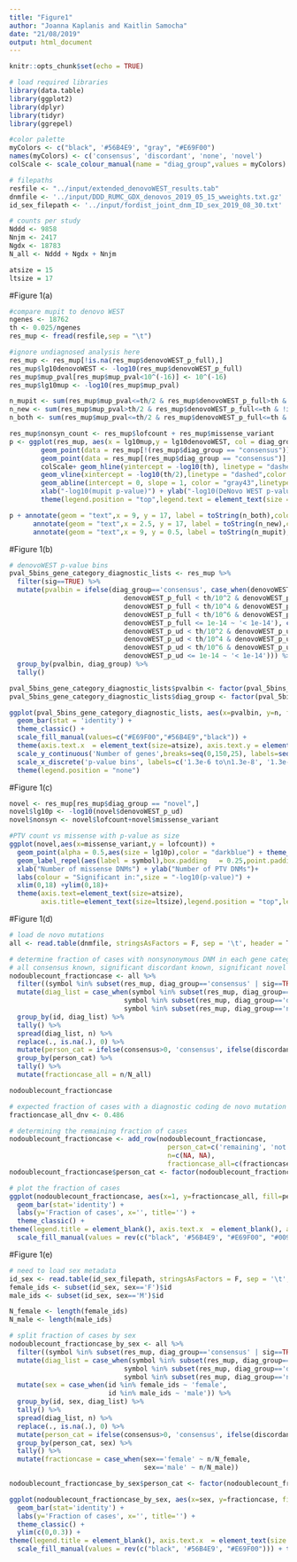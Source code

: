 ```yaml
---
title: "Figure1"
author: "Joanna Kaplanis and Kaitlin Samocha"
date: "21/08/2019"
output: html_document
---
```


```r
knitr::opts_chunk$set(echo = TRUE)
```

```r
# load required libraries
library(data.table)
library(ggplot2)
library(dplyr)
library(tidyr)
library(ggrepel)

#color palette 
myColors <- c("black", '#56B4E9', "gray", "#E69F00")
names(myColors) <- c('consensus', 'discordant', 'none', 'novel')
colScale <- scale_colour_manual(name = "diag_group",values = myColors)

# filepaths
resfile <- "../input/extended_denovoWEST_results.tab"
dnmfile <- '../input/DDD_RUMC_GDX_denovos_2019_05_15_wweights.txt.gz'
id_sex_filepath <- '../input/fordist_joint_dnm_ID_sex_2019_08_30.txt'

# counts per study
Nddd <- 9858
Nnjm <- 2417
Ngdx <- 18783
N_all <- Nddd + Ngdx + Nnjm

atsize = 15
ltsize = 17
```

#Figure 1(a)  

```r
#compare mupit to denovo WEST
ngenes <- 18762
th <- 0.025/ngenes
res_mup <- fread(resfile,sep = "\t")

#ignore undiagnosed analysis here
res_mup <- res_mup[!is.na(res_mup$denovoWEST_p_full),]
res_mup$lg10denovoWEST <- -log10(res_mup$denovoWEST_p_full)
res_mup$mup_pval[res_mup$mup_pval<10^(-16)] <- 10^(-16)
res_mup$lg10mup <- -log10(res_mup$mup_pval)

n_mupit <- sum(res_mup$mup_pval<=th/2 & res_mup$denovoWEST_p_full>th & !is.na(res_mup$mup_pval) & !is.na(res_mup$denovoWEST_p_full))
n_new <- sum(res_mup$mup_pval>th/2 & res_mup$denovoWEST_p_full<=th & !is.na(res_mup$mup_pval) & !is.na(res_mup$denovoWEST_p_full))
n_both <- sum(res_mup$mup_pval<=th/2 & res_mup$denovoWEST_p_full<=th & !is.na(res_mup$mup_pval) & !is.na(res_mup$denovoWEST_p_full))

res_mup$nonsyn_count <- res_mup$lofcount + res_mup$missense_variant
p <- ggplot(res_mup, aes(x = lg10mup,y = lg10denovoWEST, col = diag_group)) + 
        geom_point(data = res_mup[!(res_mup$diag_group == "consensus")],aes(x = lg10mup, y = lg10denovoWEST, size = nonsyn_count), alpha = 0.9) + 
        geom_point(data = res_mup[(res_mup$diag_group == "consensus")],aes(x = lg10mup, y = lg10denovoWEST, size = nonsyn_count), alpha = 0.55) +
        colScale+ geom_hline(yintercept = -log10(th), linetype = "dashed",color = "gray43") + 
        geom_vline(xintercept = -log10(th/2),linetype = "dashed",color = "gray43") +
        geom_abline(intercept = 0, slope = 1, color = "gray43",linetype = "dotted")  + 
        xlab("-log10(mupit p-value)") + ylab("-log10(DeNovo WEST p-value)")+theme_classic() + 
        theme(legend.position = "top",legend.text = element_text(size = 14),legend.title = element_blank(),axis.text=element_text(size=atsize),axis.title=element_text(size=ltsize)) 

p + annotate(geom = "text",x = 9, y = 17, label = toString(n_both),color = "gray43",size = 8) +
      annotate(geom = "text",x = 2.5, y = 17, label = toString(n_new),color = "gray43",size = 8) +
      annotate(geom = "text",x = 9, y = 0.5, label = toString(n_mupit),color = "gray43",size = 8)
```

#Figure 1(b)  

```r
# denovoWEST p-value bins
pval_5bins_gene_category_diagnostic_lists <- res_mup %>%
  filter(sig==TRUE) %>%
  mutate(pvalbin = ifelse(diag_group=='consensus', case_when(denovoWEST_p_full < th & denovoWEST_p_full > th/10^2 ~ '1.3e-6 to 1.3e-8',
                             denovoWEST_p_full < th/10^2 & denovoWEST_p_full > th/10^4 ~ '1.3e-8 to 1.3e-10',
                             denovoWEST_p_full < th/10^4 & denovoWEST_p_full > th/10^6 ~ '1.3e-10 to 1.3e-12',
                             denovoWEST_p_full < th/10^6 & denovoWEST_p_full > 1e-14 ~ '1.3e-12 to 1e-14',
                             denovoWEST_p_full <= 1e-14 ~ '< 1e-14'), case_when(denovoWEST_p_ud < th & denovoWEST_p_ud > th/10^2 ~ '1.3e-6 to 1.3e-8',
                             denovoWEST_p_ud < th/10^2 & denovoWEST_p_ud >th/10^4 ~ '1.3e-8 to 1.3e-10',
                             denovoWEST_p_ud < th/10^4 & denovoWEST_p_ud > th/10^6 ~ '1.3e-10 to 1.3e-12',
                             denovoWEST_p_ud < th/10^6 & denovoWEST_p_ud > 1e-14 ~ '1.3e-12 to 1e-14',
                             denovoWEST_p_ud <= 1e-14 ~ '< 1e-14'))) %>%
  group_by(pvalbin, diag_group) %>%
  tally()

pval_5bins_gene_category_diagnostic_lists$pvalbin <- factor(pval_5bins_gene_category_diagnostic_lists$pvalbin, levels=c('1.3e-6 to 1.3e-8','1.3e-8 to 1.3e-10','1.3e-10 to 1.3e-12','1.3e-12 to 1e-14', '< 1e-14'))
pval_5bins_gene_category_diagnostic_lists$diag_group <- factor(pval_5bins_gene_category_diagnostic_lists$diag_group, levels=c('novel', 'discordant', 'consensus'))

ggplot(pval_5bins_gene_category_diagnostic_lists, aes(x=pvalbin, y=n, fill=diag_group)) +
  geom_bar(stat = 'identity') +
  theme_classic() +
  scale_fill_manual(values=c("#E69F00","#56B4E9","black")) +
  theme(axis.text.x  = element_text(size=atsize), axis.text.y = element_text(size=atsize), axis.title = element_text(size=ltsize), legend.title = element_blank(), legend.text = element_text(size=atsize), axis.line = element_blank(), axis.ticks.x = element_blank()) +
  scale_y_continuous('Number of genes',breaks=seq(0,150,25), labels=seq(0,150,25)) +
  scale_x_discrete('p-value bins', labels=c('1.3e-6 to\n1.3e-8', '1.3e-8 to\n1.3e-10', '1.3e-10 to\n1.3e-12', '1.3e-13 to\n1e-14', '\u2264 1e-14')) +
  theme(legend.position = "none")
```

#Figure 1(c)

```r
novel <- res_mup[res_mup$diag_group == "novel",]
novel$lg10p <- -log10(novel$denovoWEST_p_ud)
novel$nonsyn <- novel$lofcount+novel$missense_variant

#PTV count vs missense with p-value as size
ggplot(novel,aes(x=missense_variant,y = lofcount)) +
  geom_point(alpha = 0.5,aes(size = lg10p),color = "darkblue") + theme_classic()+
  geom_label_repel(aes(label = symbol),box.padding   = 0.25,point.padding = 0.5,size =2.75) +
  xlab("Number of missense DNMs") + ylab("Number of PTV DNMs")+ 
  labs(colour = "Significant in:",size = "-log10(p-value)") +
  xlim(0,18) +ylim(0,18)+
  theme(axis.text=element_text(size=atsize),
        axis.title=element_text(size=ltsize),legend.position = "top",legend.text = element_text(size = atsize))
```

#Figure 1(d)  

```r
# load de novo mutations
all <- read.table(dnmfile, stringsAsFactors = F, sep = '\t', header = T)

# determine fraction of cases with nonsynonymous DNM in each gene category
# all consensus known, significant discordant known, significant novel
nodoublecount_fractioncase <- all %>%
  filter((symbol %in% subset(res_mup, diag_group=='consensus' | sig==TRUE)$symbol) & !(consequence %in% c('coding_sequence_variant', 'stop_retained_variant', 'synonymous_variant'))) %>%
  mutate(diag_list = case_when(symbol %in% subset(res_mup, diag_group=='consensus')$symbol ~ 'consensus',
                             symbol %in% subset(res_mup, diag_group=='discordant' & sig==TRUE)$symbol ~ 'discordant',
                             symbol %in% subset(res_mup, diag_group=='novel')$symbol ~ 'novel')) %>%
  group_by(id, diag_list) %>%
  tally() %>%
  spread(diag_list, n) %>%
  replace(., is.na(.), 0) %>%
  mutate(person_cat = ifelse(consensus>0, 'consensus', ifelse(discordant>0, 'discordant', 'novel'))) %>%
  group_by(person_cat) %>%
  tally() %>%
  mutate(fractioncase_all = n/N_all)

nodoublecount_fractioncase
```

```r
# expected fraction of cases with a diagnostic coding de novo mutation -- estimated by Hilary Martin
fractioncase_all_dnv <- 0.486

# determining the remaining fraction of cases
nodoublecount_fractioncase <- add_row(nodoublecount_fractioncase,
                                        person_cat=c('remaining', 'not de novo'),
                                        n=c(NA, NA),
                                        fractioncase_all=c(fractioncase_all_dnv-sum(nodoublecount_fractioncase$fractioncase_all), 1-fractioncase_all_dnv))
nodoublecount_fractioncase$person_cat <- factor(nodoublecount_fractioncase$person_cat, levels = c('not de novo', 'remaining', 'novel', 'discordant', 'consensus'))

# plot the fraction of cases
ggplot(nodoublecount_fractioncase, aes(x=1, y=fractioncase_all, fill=person_cat))+
  geom_bar(stat='identity') +
  labs(y='Fraction of cases', x='', title='') +
  theme_classic() +
theme(legend.title = element_blank(), axis.text.x  = element_blank(), axis.text.y = element_text(size=atsize), axis.title = element_text(size=ltsize), legend.text = element_text(size=atsize), axis.line.x = element_blank(), axis.ticks.x = element_blank(), axis.line.y = element_blank()) +
  scale_fill_manual(values = rev(c("black", '#56B4E9', "#E69F00", "#009E73", 'lightgray')))
```

#Figure 1(e)  

```r
# need to load sex metadata
id_sex <- read.table(id_sex_filepath, stringsAsFactors = F, sep = '\t', header = T)
female_ids <- subset(id_sex, sex=='F')$id
male_ids <- subset(id_sex, sex=='M')$id

N_female <- length(female_ids)
N_male <- length(male_ids)

# split fraction of cases by sex
nodoublecount_fractioncase_by_sex <- all %>%
  filter((symbol %in% subset(res_mup, diag_group=='consensus' | sig==TRUE)$symbol) & !(consequence %in% c('coding_sequence_variant', 'stop_retained_variant', 'synonymous_variant'))) %>%
  mutate(diag_list = case_when(symbol %in% subset(res_mup, diag_group=='consensus')$symbol ~ 'consensus',
                             symbol %in% subset(res_mup, diag_group=='discordant' & sig==TRUE)$symbol ~ 'discordant',
                             symbol %in% subset(res_mup, diag_group=='novel')$symbol ~ 'novel')) %>%
  mutate(sex = case_when(id %in% female_ids ~ 'female',
                         id %in% male_ids ~ 'male')) %>%
  group_by(id, sex, diag_list) %>%
  tally() %>%
  spread(diag_list, n) %>%
  replace(., is.na(.), 0) %>%
  mutate(person_cat = ifelse(consensus>0, 'consensus', ifelse(discordant>0, 'discordant', 'novel'))) %>%
  group_by(person_cat, sex) %>%
  tally() %>%
  mutate(fractioncase = case_when(sex=='female' ~ n/N_female,
                                  sex=='male' ~ n/N_male))

nodoublecount_fractioncase_by_sex$person_cat <- factor(nodoublecount_fractioncase_by_sex$person_cat, levels = c('novel', 'discordant', 'consensus'))

ggplot(nodoublecount_fractioncase_by_sex, aes(x=sex, y=fractioncase, fill=person_cat))+
  geom_bar(stat='identity') +
  labs(y='Fraction of cases', x='', title='') +
  theme_classic() +
  ylim(c(0,0.3)) +
theme(legend.title = element_blank(), axis.text.x  = element_text(size = atsize), axis.text.y = element_text(size=atsize), axis.title = element_text(size=ltsize), legend.text = element_text(size=atsize), axis.line.x = element_blank(), axis.ticks.x = element_blank(), axis.line.y = element_blank()) +
  scale_fill_manual(values = rev(c("black", '#56B4E9', "#E69F00"))) + theme(legend.position = "none")
```

